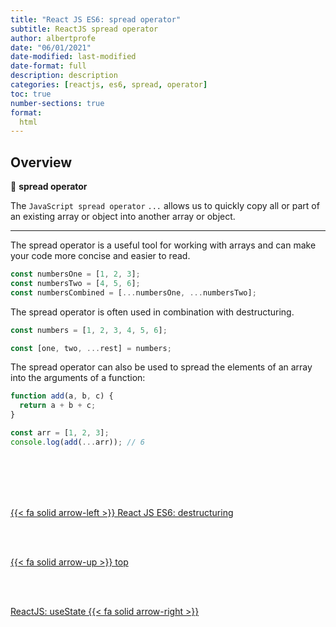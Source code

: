 ```yaml
---
title: "React JS ES6: spread operator"
subtitle: ReactJS spread operator
author: albertprofe
date: "06/01/2021"
date-modified: last-modified
date-format: full
description: description
categories: [reactjs, es6, spread, operator]
toc: true
number-sections: true
format:
  html
---
```


## Overview

::: {.summary}

📘 **spread operator**

The ``JavaScript spread operator`` ``...`` allows us to quickly copy all or part of an existing array or object into another array or object.

:::

---

The spread operator is a useful tool for working with arrays and can make your code more concise and easier to read.


``` .jsx
const numbersOne = [1, 2, 3];
const numbersTwo = [4, 5, 6];
const numbersCombined = [...numbersOne, ...numbersTwo];
```

The spread operator is often used in combination with destructuring.


``` .jsx
const numbers = [1, 2, 3, 4, 5, 6];

const [one, two, ...rest] = numbers;
```

The spread operator can also be used to spread the elements of an array into the arguments of a function:

``` .jsx
function add(a, b, c) {
  return a + b + c;
}

const arr = [1, 2, 3];
console.log(add(...arr)); // 6
```




<!--- navLinks -->
<br><br>
<div class=row>
<br>
<div class='column left previous'>
<br>
[{{< fa solid arrow-left >}} React JS ES6: destructuring](/reactjs/reactjs-es6-destructuring.qmd)
<br>
</div>
<br>
<div class='column center'>
<br>
[{{< fa solid arrow-up >}} top](#top)
<br>
</div>
<br>
<div class='column right next'>
<br>
[ReactJS: useState  {{< fa solid arrow-right >}}](/reactjs/reactjs-hook-state.qmd)
<br>
</div>
<br>
</div>
